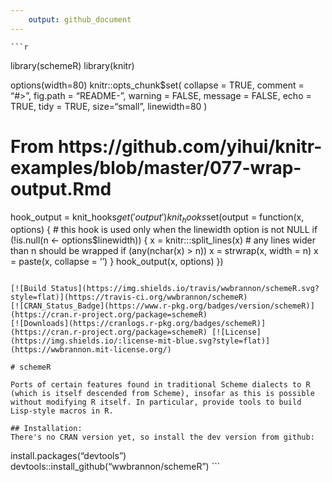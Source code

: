```yaml
---
    output: github_document
---
```


<!-- README.md is generated from README.Rmd. Please edit that file -->

    ```r
library(schemeR)
library(knitr)

options(width=80)
knitr::opts_chunk$set(
    collapse = TRUE,
    comment = "#>",
    fig.path = "README-",
    warning = FALSE,
    message = FALSE,
    echo = TRUE,
    tidy = TRUE,
    size="small",
    linewidth=80
)

# From https://github.com/yihui/knitr-examples/blob/master/077-wrap-output.Rmd
hook_output = knit_hooks$get('output')
knit_hooks$set(output = function(x, options) {
    # this hook is used only when the linewidth option is not NULL
    if (!is.null(n <- options$linewidth)) {
        x = knitr:::split_lines(x)
        # any lines wider than n should be wrapped
        if (any(nchar(x) > n)) x = strwrap(x, width = n)
        x = paste(x, collapse = '\n')
    }
    hook_output(x, options)
})
```

[![Build Status](https://img.shields.io/travis/wwbrannon/schemeR.svg?style=flat)](https://travis-ci.org/wwbrannon/schemeR)
[![CRAN_Status_Badge](https://www.r-pkg.org/badges/version/schemeR)](https://cran.r-project.org/package=schemeR)
[![Downloads](https://cranlogs.r-pkg.org/badges/schemeR)](https://cran.r-project.org/package=schemeR) [![License](https://img.shields.io/:license-mit-blue.svg?style=flat)](https://wwbrannon.mit-license.org/)

# schemeR

Ports of certain features found in traditional Scheme dialects to R
(which is itself descended from Scheme), insofar as this is possible
without modifying R itself. In particular, provide tools to build
Lisp-style macros in R.

## Installation:
There's no CRAN version yet, so install the dev version from github:
```
install.packages("devtools")
devtools::install_github("wwbrannon/schemeR")
```
